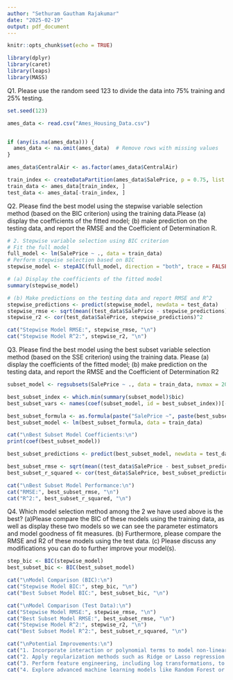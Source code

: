 ---
author: "Sethuram Gautham Rajakumar"
date: "2025-02-19"
output: pdf_document
---

```{r setup, include=FALSE}
knitr::opts_chunk$set(echo = TRUE)
```


```{r libraries}
library(dplyr)
library(caret)
library(leaps)
library(MASS)
```

Q1. Please use the random seed 123 to divide the data into 75% training and 25% testing.

```{r splitting}
set.seed(123)

ames_data <- read.csv("Ames_Housing_Data.csv")


if (any(is.na(ames_data))) {
  ames_data <- na.omit(ames_data)  # Remove rows with missing values
}

ames_data$CentralAir <- as.factor(ames_data$CentralAir)

train_index <- createDataPartition(ames_data$SalePrice, p = 0.75, list = FALSE)
train_data <- ames_data[train_index, ]
test_data <- ames_data[-train_index, ]

```

Q2. Please find the best model using the stepwise variable selection method (based on the BIC criterion)
using the training data.Please (a) display the coefficients of the fitted model; (b) make prediction on the
testing data, and report the RMSE and the Coefficient of Determination R.


```{r model question 2}

# 2. Stepwise variable selection using BIC criterion
# Fit the full model
full_model <- lm(SalePrice ~ ., data = train_data)
# Perform stepwise selection based on BIC
stepwise_model <- stepAIC(full_model, direction = "both", trace = FALSE, k = log(nrow(train_data)))

# (a) Display the coefficients of the fitted model
summary(stepwise_model)

# (b) Make predictions on the testing data and report RMSE and R^2
stepwise_predictions <- predict(stepwise_model, newdata = test_data)
stepwise_rmse <- sqrt(mean((test_data$SalePrice - stepwise_predictions)^2))
stepwise_r2 <- cor(test_data$SalePrice, stepwise_predictions)^2

cat("Stepwise Model RMSE:", stepwise_rmse, "\n")
cat("Stepwise Model R^2:", stepwise_r2, "\n")


```

Q3. Please find the best model using the best subset variable selection method (based on the SSE criterion)
using the training data. Please (a) display the coefficients of the fitted model; (b) make prediction on the
testing data, and report the RMSE and the Coefficient of Determination R2


```{r question 3}

subset_model <- regsubsets(SalePrice ~ ., data = train_data, nvmax = 20)

best_subset_index <- which.min(summary(subset_model)$bic)
best_subset_vars <- names(coef(subset_model, id = best_subset_index))[-1]  # Exclude intercept

best_subset_formula <- as.formula(paste("SalePrice ~", paste(best_subset_vars, collapse = " + ")))
best_subset_model <- lm(best_subset_formula, data = train_data)

cat("\nBest Subset Model Coefficients:\n")
print(coef(best_subset_model))

best_subset_predictions <- predict(best_subset_model, newdata = test_data)

best_subset_rmse <- sqrt(mean((test_data$SalePrice - best_subset_predictions)^2))
best_subset_r_squared <- cor(test_data$SalePrice, best_subset_predictions)^2

cat("\nBest Subset Model Performance:\n")
cat("RMSE:", best_subset_rmse, "\n")
cat("R^2:", best_subset_r_squared, "\n")

```

Q4. Which model selection method among the 2 we have used above is the best? (a)Please compare the
BIC of these models using the training data, as well as display these two models so we can see the parameter
estimators and model goodness of fit measures. (b) Furthermore, please compare the RMSE and R2 of
these models using the test data. (c) Please discuss any modifications you can do to further improve your
model(s).



```{r question 4}

step_bic <- BIC(stepwise_model)
best_subset_bic <- BIC(best_subset_model)

cat("\nModel Comparison (BIC):\n")
cat("Stepwise Model BIC:", step_bic, "\n")
cat("Best Subset Model BIC:", best_subset_bic, "\n")

cat("\nModel Comparison (Test Data):\n")
cat("Stepwise Model RMSE:", stepwise_rmse, "\n")
cat("Best Subset Model RMSE:", best_subset_rmse, "\n")
cat("Stepwise Model R^2:", stepwise_r2, "\n")
cat("Best Subset Model R^2:", best_subset_r_squared, "\n")

cat("\nPotential Improvements:\n")
cat("1. Incorporate interaction or polynomial terms to model non-linear relationships.\n")
cat("2. Apply regularization methods such as Ridge or Lasso regression to address multicollinearity and prevent overfitting.\n")
cat("3. Perform feature engineering, including log transformations, to handle skewed predictors.\n")
cat("4. Explore advanced machine learning models like Random Forest or Gradient Boosting for enhanced predictive accuracy.\n")


```
